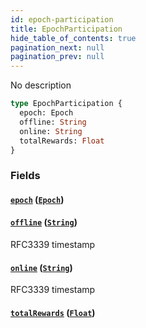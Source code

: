 ```yaml
---
id: epoch-participation
title: EpochParticipation
hide_table_of_contents: true
pagination_next: null
pagination_prev: null
---
```



No description

```graphql
type EpochParticipation {
  epoch: Epoch
  offline: String
  online: String
  totalRewards: Float
}
```


### Fields

#### [`epoch`](#) ([`Epoch`](/docs/testnet/graphql/objects/epoch))




#### [`offline`](#) ([`String`](/docs/testnet/graphql/scalars/string))

RFC3339 timestamp


#### [`online`](#) ([`String`](/docs/testnet/graphql/scalars/string))

RFC3339 timestamp


#### [`totalRewards`](#) ([`Float`](/docs/testnet/graphql/scalars/float))






